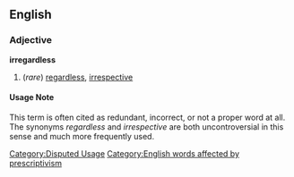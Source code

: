 ==English==

===Adjective===
'''irregardless'''

# (''rare'') [[regardless]], [[irrespective]]

====Usage Note====
This term is often cited as redundant, incorrect, or not a proper word at all.  The synonyms ''regardless'' and ''irrespective'' are both uncontroversial in this sense and much more frequently used.

[[Category:Disputed Usage]][[Category:English words affected by prescriptivism]]